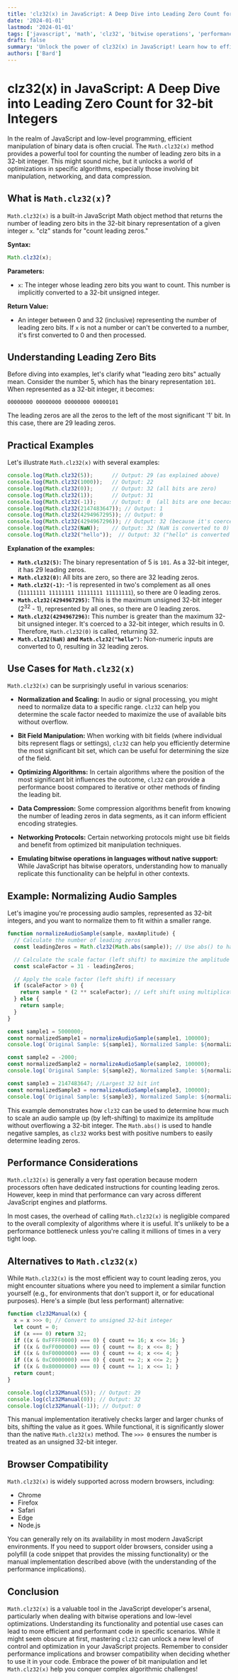 ```yaml
---
title: 'clz32(x) in JavaScript: A Deep Dive into Leading Zero Count for 32-bit Integers'
date: '2024-01-01'
lastmod: '2024-01-01'
tags: ['javascript', 'math', 'clz32', 'bitwise operations', 'performance', 'optimization']
draft: false
summary: 'Unlock the power of clz32(x) in JavaScript! Learn how to efficiently count leading zero bits in 32-bit integers.  Explore use cases, performance considerations, and practical examples to optimize your code.'
authors: ['Bard']
---
```


# clz32(x) in JavaScript: A Deep Dive into Leading Zero Count for 32-bit Integers

In the realm of JavaScript and low-level programming, efficient manipulation of binary data is often crucial. The `Math.clz32(x)` method provides a powerful tool for counting the number of leading zero bits in a 32-bit integer.  This might sound niche, but it unlocks a world of optimizations in specific algorithms, especially those involving bit manipulation, networking, and data compression.

## What is `Math.clz32(x)`?

`Math.clz32(x)` is a built-in JavaScript Math object method that returns the number of leading zero bits in the 32-bit binary representation of a given integer `x`. "clz" stands for "count leading zeros."

**Syntax:**

```javascript
Math.clz32(x);
```

**Parameters:**

*   `x`: The integer whose leading zero bits you want to count.  This number is implicitly converted to a 32-bit unsigned integer.

**Return Value:**

*   An integer between 0 and 32 (inclusive) representing the number of leading zero bits. If `x` is not a number or can't be converted to a number, it's first converted to 0 and then processed.

## Understanding Leading Zero Bits

Before diving into examples, let's clarify what "leading zero bits" actually mean.  Consider the number 5, which has the binary representation `101`.  When represented as a 32-bit integer, it becomes:

`00000000 00000000 00000000 00000101`

The leading zeros are all the zeros to the left of the most significant '1' bit. In this case, there are 29 leading zeros.

## Practical Examples

Let's illustrate `Math.clz32(x)` with several examples:

```javascript
console.log(Math.clz32(5));      // Output: 29 (as explained above)
console.log(Math.clz32(1000));   // Output: 22
console.log(Math.clz32(0));      // Output: 32 (all bits are zero)
console.log(Math.clz32(1));      // Output: 31
console.log(Math.clz32(-1));     // Output: 0  (all bits are one because of two's complement)
console.log(Math.clz32(2147483647)); // Output: 1
console.log(Math.clz32(4294967295)); // Output: 0
console.log(Math.clz32(4294967296)); // Output: 32 (because it's coerced to a 32-bit integer)
console.log(Math.clz32(NaN));    // Output: 32 (NaN is converted to 0)
console.log(Math.clz32("hello"));  // Output: 32 ("hello" is converted to 0)
```

**Explanation of the examples:**

*   **`Math.clz32(5)`:** The binary representation of 5 is `101`.  As a 32-bit integer, it has 29 leading zeros.
*   **`Math.clz32(0)`:** All bits are zero, so there are 32 leading zeros.
*   **`Math.clz32(-1)`:**  -1 is represented in two's complement as all ones (`11111111 11111111 11111111 11111111`), so there are 0 leading zeros.
*   **`Math.clz32(4294967295)`:** This is the maximum unsigned 32-bit integer (2<sup>32</sup> - 1), represented by all ones, so there are 0 leading zeros.
*   **`Math.clz32(4294967296)`:** This number is greater than the maximum 32-bit unsigned integer.  It's coerced to a 32-bit integer, which results in 0.  Therefore, `Math.clz32(0)` is called, returning 32.
*   **`Math.clz32(NaN)` and `Math.clz32("hello")`:**  Non-numeric inputs are converted to 0, resulting in 32 leading zeros.

## Use Cases for `Math.clz32(x)`

`Math.clz32(x)` can be surprisingly useful in various scenarios:

*   **Normalization and Scaling:** In audio or signal processing, you might need to normalize data to a specific range.  `clz32` can help you determine the scale factor needed to maximize the use of available bits without overflow.

*   **Bit Field Manipulation:**  When working with bit fields (where individual bits represent flags or settings), `clz32` can help you efficiently determine the most significant bit set, which can be useful for determining the size of the field.

*   **Optimizing Algorithms:** In certain algorithms where the position of the most significant bit influences the outcome, `clz32` can provide a performance boost compared to iterative or other methods of finding the leading bit.

*   **Data Compression:**  Some compression algorithms benefit from knowing the number of leading zeros in data segments, as it can inform efficient encoding strategies.

*   **Networking Protocols:** Certain networking protocols might use bit fields and benefit from optimized bit manipulation techniques.

*   **Emulating bitwise operations in languages without native support:**  While JavaScript has bitwise operators, understanding how to manually replicate this functionality can be helpful in other contexts.

## Example: Normalizing Audio Samples

Let's imagine you're processing audio samples, represented as 32-bit integers, and you want to normalize them to fit within a smaller range.

```javascript
function normalizeAudioSample(sample, maxAmplitude) {
  // Calculate the number of leading zeros
  const leadingZeros = Math.clz32(Math.abs(sample)); // Use abs() to handle negative samples

  // Calculate the scale factor (left shift) to maximize the amplitude
  const scaleFactor = 31 - leadingZeros;

  // Apply the scale factor (left shift) if necessary
  if (scaleFactor > 0) {
    return sample * (2 ** scaleFactor); // Left shift using multiplication
  } else {
    return sample;
  }
}

const sample1 = 5000000;
const normalizedSample1 = normalizeAudioSample(sample1, 100000);
console.log(`Original Sample: ${sample1}, Normalized Sample: ${normalizedSample1}`);

const sample2 = -2000;
const normalizedSample2 = normalizeAudioSample(sample2, 100000);
console.log(`Original Sample: ${sample2}, Normalized Sample: ${normalizedSample2}`);

const sample3 = 2147483647; //Largest 32 bit int
const normalizedSample3 = normalizeAudioSample(sample3, 100000);
console.log(`Original Sample: ${sample3}, Normalized Sample: ${normalizedSample3}`);


```

This example demonstrates how `clz32` can be used to determine how much to scale an audio sample up (by left-shifting) to maximize its amplitude without overflowing a 32-bit integer.  The `Math.abs()` is used to handle negative samples, as `clz32` works best with positive numbers to easily determine leading zeros.

## Performance Considerations

`Math.clz32(x)` is generally a very fast operation because modern processors often have dedicated instructions for counting leading zeros. However, keep in mind that performance can vary across different JavaScript engines and platforms.

In most cases, the overhead of calling `Math.clz32(x)` is negligible compared to the overall complexity of algorithms where it is useful.  It's unlikely to be a performance bottleneck unless you're calling it millions of times in a very tight loop.

## Alternatives to `Math.clz32(x)`

While `Math.clz32(x)` is the most efficient way to count leading zeros, you might encounter situations where you need to implement a similar function yourself (e.g., for environments that don't support it, or for educational purposes). Here's a simple (but less performant) alternative:

```javascript
function clz32Manual(x) {
  x = x >>> 0; // Convert to unsigned 32-bit integer
  let count = 0;
  if (x === 0) return 32;
  if ((x & 0xFFFF0000) === 0) { count += 16; x <<= 16; }
  if ((x & 0xFF000000) === 0) { count += 8; x <<= 8; }
  if ((x & 0xF0000000) === 0) { count += 4; x <<= 4; }
  if ((x & 0xC0000000) === 0) { count += 2; x <<= 2; }
  if ((x & 0x80000000) === 0) { count += 1; x <<= 1; }
  return count;
}

console.log(clz32Manual(5)); // Output: 29
console.log(clz32Manual(0)); // Output: 32
console.log(clz32Manual(-1)); // Output: 0
```

This manual implementation iteratively checks larger and larger chunks of bits, shifting the value as it goes. While functional, it is significantly slower than the native `Math.clz32(x)` method.  The `>>> 0` ensures the number is treated as an unsigned 32-bit integer.

## Browser Compatibility

`Math.clz32(x)` is widely supported across modern browsers, including:

*   Chrome
*   Firefox
*   Safari
*   Edge
*   Node.js

You can generally rely on its availability in most modern JavaScript environments.  If you need to support older browsers, consider using a polyfill (a code snippet that provides the missing functionality) or the manual implementation described above (with the understanding of the performance implications).

## Conclusion

`Math.clz32(x)` is a valuable tool in the JavaScript developer's arsenal, particularly when dealing with bitwise operations and low-level optimizations. Understanding its functionality and potential use cases can lead to more efficient and performant code in specific scenarios. While it might seem obscure at first, mastering `clz32` can unlock a new level of control and optimization in your JavaScript projects. Remember to consider performance implications and browser compatibility when deciding whether to use it in your code. Embrace the power of bit manipulation and let `Math.clz32(x)` help you conquer complex algorithmic challenges!